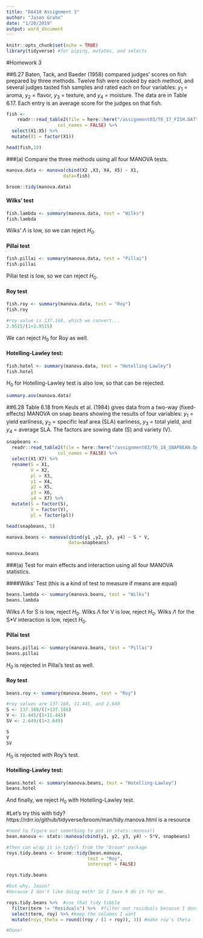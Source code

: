 ```yaml
---
title: "DA410 Assignment 3"
author: "Jason Grahn"
date: "1/20/2019"
output: word_document
---
```


```r
knitr::opts_chunk$set(echo = TRUE)
library(tidyverse) #for piping, mutates, and selects
```

#Homework 3 

##6.27 
Baten, Tack, and Baeder (1958) compared judges' scores on fish prepared by three methods. Twelve fish were cooked by each method, and several judges tasted fish samples and rated each on four variables: $y_{1}$ = aroma, $y_{2}$ = flavor, $y_{3}$ = texture, and $y_{4}$ = moisture. The data are in Table 6.17. Each entry is an average score for the judges on that fish. 

```r
fish <- 
    readr::read_table2(file = here::here("/assignment03/T6_17_FISH.DAT"),
                   col_names = FALSE) %>% 
  select(X1:X5) %>% 
  mutate(X1 = factor(X1))

head(fish,10)
```

###(a) 
Compare the three methods using all four MANOVA tests.
```r
manova.data <- manova(cbind(X2 ,X3, X4, X5) ~ X1,
                     data=fish)

broom::tidy(manova.data)
```

#### Wilks' test
```r
fish.lambda <- summary(manova.data, test = "Wilks")
fish.lambda
```

Wilks' $\Lambda$ is low, so we can reject $H_0$.

#### Pillai test
```r
fish.pillai <- summary(manova.data, test = "Pillai")
fish.pillai
```

Pillai test is low, so we can reject $H_0$.

#### Roy test
```r
fish.roy <- summary(manova.data, test = "Roy")
fish.roy 

#roy value is 137.168, which we convert...
2.9515/(1+2.9515)
```

We can reject $H_0$ for Roy as well.

#### Hotelling-Lawley test:
```r
fish.hotel <- summary(manova.data, test = "Hotelling-Lawley")
fish.hotel
```

$H_0$ for Hotelling-Lawley test is also low, so that can be rejected.

```r
summary.aov(manova.data)
```

##6.28 
Table 6.18 from Keuls et al. (1984) gives data from a two-way (fixed-effects) MANOVA on snap beans showing the results of four variables: $y_{1}$ = yield earliness, $y_{2}$ = specific leaf area (SLA) earliness, $y_{3}$ = total yield, and $y_{4}$ = average SLA. The factors are sowing date (S) and variety (V).

```r
snapbeans <- 
  readr::read_table2(file = here::here("/assignment03/T6_18_SNAPBEAN.DAT"),
                   col_names = FALSE) %>% 
  select(X1:X7) %>% 
  rename(S = X1,
         V = X2,
         pl = X3,
         y1 = X4,
         y2 = X5,
         y3 = X6,
         y4 = X7) %>% 
  mutate(S = factor(S),
         V = factor(V),
         pl = factor(pl))

head(snapbeans, 5)
```


```r
manova.beans <- manova(cbind(y1 ,y2, y3, y4) ~ S * V,
                       data=snapbeans)

manova.beans
```


###(a)
Test for main effects and interaction using all four MANOVA statistics.

####Wilks’ Test
(this is a kind of test to measure if means are equal)
```r
beans.lambda <- summary(manova.beans, test = "Wilks")
beans.lambda
```

Wilks $\Lambda$ for S is low, reject $H_0$.
Wilks $\Lambda$ for V is low, reject $H_0$.
Wilks $\Lambda$ for the S*V interaction is low, reject $H_0$.


#### Pillai test
```r
beans.pillai <- summary(manova.beans, test = "Pillai")
beans.pillai
```

$H_0$ is rejected in Pillai's test as well. 

#### Roy test
```r
beans.roy <- summary(manova.beans, test = "Roy")

#roy values are 137.168, 11.445, and 2.649
S <- 137.168/(1+137.168)
V <- 11.445/(1+11.445)
SV <- 2.649/(1+2.649)

S
V
SV
```

$H_0$ is rejected with Roy's test.

#### Hotelling-Lawley test:
```r
beans.hotel <- summary(manova.beans, test = "Hotelling-Lawley")
beans.hotel
```

And finally, we reject $H_0$ with Hotelling-Lawley test. 

#Let's try this with tidy? 
https://rdrr.io/github/tidyverse/broom/man/tidy.manova.html is a resource

```r
#need to figure out something to put in stats::manova()
bean.manova <- stats::manova(cbind(y1, y2, y3, y4) ~ S*V, snapbeans)

#then can wrap it in tidy() from the "broom" package
roys.tidy.beans <- broom::tidy(bean.manova, 
                              test = "Roy",
                              intercept = FALSE)

roys.tidy.beans

#but why, Jason? 
#because I don't like doing math! So I have R do it for me. 

roys.tidy.beans %>%  #use that tidy tibble
  filter(term != "Residuals") %>%  #filter out residuals because I dont need them
  select(term, roy) %>% #keep the columns I want
  mutate(roys_theta = round((roy / (1 + roy)), 3)) #make roy's theta

#Done!
```



